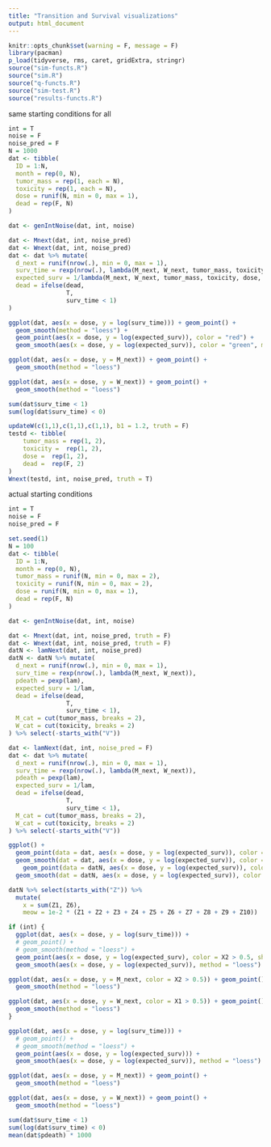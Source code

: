 ```yaml
---
title: "Transition and Survival visualizations"
output: html_document
---
```


```r
knitr::opts_chunk$set(warning = F, message = F)
library(pacman)
p_load(tidyverse, rms, caret, gridExtra, stringr)
source("sim-functs.R")
source("sim.R")
source("q-functs.R")
source("sim-test.R")
source("results-functs.R")
```

same starting conditions for all
```r
int = T
noise = F
noise_pred = F
N = 1000
dat <- tibble(
  ID = 1:N,
  month = rep(0, N),
  tumor_mass = rep(1, each = N),
  toxicity = rep(1, each = N),
  dose = runif(N, min = 0, max = 1),
  dead = rep(F, N)
)

dat <- genIntNoise(dat, int, noise)

dat <- Mnext(dat, int, noise_pred)
dat <- Wnext(dat, int, noise_pred)
dat <- dat %>% mutate(
  d_next = runif(nrow(.), min = 0, max = 1),
  surv_time = rexp(nrow(.), lambda(M_next, W_next, tumor_mass, toxicity, dose, c1 = 1.5, c2 = 1.5)),
  expected_surv = 1/lambda(M_next, W_next, tumor_mass, toxicity, dose, c1 = 1.5, c2 = 1.5),
  dead = ifelse(dead,
                T,
                surv_time < 1)
)

ggplot(dat, aes(x = dose, y = log(surv_time))) + geom_point() +
  geom_smooth(method = "loess") +
  geom_point(aes(x = dose, y = log(expected_surv)), color = "red") +
  geom_smooth(aes(x = dose, y = log(expected_surv)), color = "green", method = "loess")

ggplot(dat, aes(x = dose, y = M_next)) + geom_point() +
  geom_smooth(method = "loess")

ggplot(dat, aes(x = dose, y = W_next)) + geom_point() +
  geom_smooth(method = "loess")

sum(dat$surv_time < 1)
sum(log(dat$surv_time) < 0)
```

```r
updateW(c(1,1),c(1,1),c(1,1), b1 = 1.2, truth = F)
testd <- tibble(
    tumor_mass = rep(1, 2),
    toxicity =  rep(1, 2),
    dose =  rep(1, 2),
    dead =  rep(F, 2)
)
Wnext(testd, int, noise_pred, truth = T)
```



actual starting conditions
```r
int = T
noise = F
noise_pred = F

set.seed(1)
N = 100
dat <- tibble(
  ID = 1:N,
  month = rep(0, N),
  tumor_mass = runif(N, min = 0, max = 2),
  toxicity = runif(N, min = 0, max = 2),
  dose = runif(N, min = 0, max = 1),
  dead = rep(F, N)
)

dat <- genIntNoise(dat, int, noise)

dat <- Mnext(dat, int, noise_pred, truth = F)
dat <- Wnext(dat, int, noise_pred, truth = F)
datN <- lamNext(dat, int, noise_pred)
datN <- datN %>% mutate(
  d_next = runif(nrow(.), min = 0, max = 1),
  surv_time = rexp(nrow(.), lambda(M_next, W_next)),
  pdeath = pexp(lam),
  expected_surv = 1/lam,
  dead = ifelse(dead,
                T,
                surv_time < 1),
  M_cat = cut(tumor_mass, breaks = 2),
  W_cat = cut(toxicity, breaks = 2)
) %>% select(-starts_with("V"))

dat <- lamNext(dat, int, noise_pred = F)
dat <- dat %>% mutate(
  d_next = runif(nrow(.), min = 0, max = 1),
  surv_time = rexp(nrow(.), lambda(M_next, W_next)),
  pdeath = pexp(lam),
  expected_surv = 1/lam,
  dead = ifelse(dead,
                T,
                surv_time < 1),
  M_cat = cut(tumor_mass, breaks = 2),
  W_cat = cut(toxicity, breaks = 2)
) %>% select(-starts_with("V"))

ggplot() +
  geom_point(data = dat, aes(x = dose, y = log(expected_surv)), color = "green") +
  geom_smooth(dat = dat, aes(x = dose, y = log(expected_surv)), color = "red", method = "loess") +
    geom_point(data = datN, aes(x = dose, y = log(expected_surv)), color = "blue") +
  geom_smooth(dat = datN, aes(x = dose, y = log(expected_surv)), color = "purple", method = "loess")
```


```r
datN %>% select(starts_with("Z")) %>%
  mutate(
    x = sum(Z1, Z6),
    meow = 1e-2 * (Z1 + Z2 + Z3 + Z4 + Z5 + Z6 + Z7 + Z8 + Z9 + Z10))
```


```r
if (int) {
  ggplot(dat, aes(x = dose, y = log(surv_time))) +
  # geom_point() +
  # geom_smooth(method = "loess") +
  geom_point(aes(x = dose, y = log(expected_surv), color = X2 > 0.5, shape = X1 > 0.5)) +
  geom_smooth(aes(x = dose, y = log(expected_surv)), method = "loess")

ggplot(dat, aes(x = dose, y = M_next, color = X2 > 0.5)) + geom_point() +
  geom_smooth(method = "loess")

ggplot(dat, aes(x = dose, y = W_next, color = X1 > 0.5)) + geom_point() +
  geom_smooth(method = "loess")
}

ggplot(dat, aes(x = dose, y = log(surv_time))) +
  # geom_point() +
  # geom_smooth(method = "loess") +
  geom_point(aes(x = dose, y = log(expected_surv))) +
  geom_smooth(aes(x = dose, y = log(expected_surv)), method = "loess")

ggplot(dat, aes(x = dose, y = M_next)) + geom_point() +
  geom_smooth(method = "loess")

ggplot(dat, aes(x = dose, y = W_next)) + geom_point() +
  geom_smooth(method = "loess")

sum(dat$surv_time < 1)
sum(log(dat$surv_time) < 0)
mean(dat$pdeath) * 1000
```
